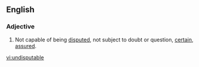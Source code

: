 ==English==

===Adjective===
{{en-adj}}

#Not capable of being [[disputed]], not subject to doubt or question, [[certain]], [[assured]].

[[vi:undisputable]]